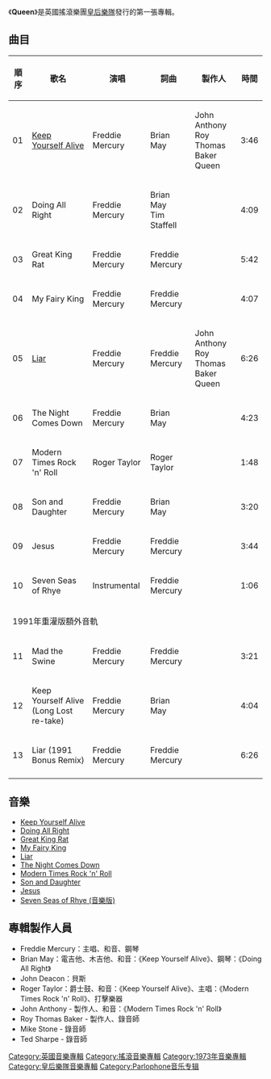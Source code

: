 {{unreferenced|time=2010-09-22T22:42:01+00:00}}
{{Infobox Album
| Name        = Queen
| Type        = Studio album
| Artist      = [[皇后樂隊|Queen]]
| Cover       = Queenalbum.png
| Released    = 1973年7月13日
| Recorded    = 英國<br />倫敦<br />{{link-en|Trident Studios|Trident Studios}}<br />{{link-en|De Lane Lea Studios|De Lane Lea Studios}}<br />1971年－1972年 
| Genre       = [[搖滾|搖滾]]
| Length      = 38:36
| Label       = [[EMI|EMI]]/[[Parlophone|Parlophone]](歐洲)<br />{{link-en|Elektra Records|Elektra Records|Elektra}}/{{link-en|Hollywood Records|Hollywood Records|Hollywood}}(美國)
| Producer    = John Anthony<br />Roy Thomas Baker<br />Queen
| Last album  =
| This album  = '''Queen'''<br />(1973)
| Next album  = ''[[Queen_II|Queen II]]''<br />(1974)
| Misc        = 
{{Singles
 | Name           = Queen
 | Type           = studio
 | single 1       = [[Keep_Yourself_Alive|Keep Yourself Alive]]
 | single 1 date  = 1973年7月6日
 | single 2       = [[Liar|Liar]]
 | single 2 date  = 1974年2月14日 (美國)
}}

}}
《'''Queen'''》是英國搖滾樂團[[皇后樂隊|皇后樂隊]]發行的第一張專輯。

== 曲目 ==
{| class="wikitable"
! 順序 !! 歌名 !! 演唱 !! 詞曲 !! 製作人 !! 時間
|-
| 01 || [[Keep_Yourself_Alive|Keep Yourself Alive]] ||Freddie Mercury||Brian May||John Anthony<br />Roy Thomas Baker<br />Queen|| 3:46
|-
| 02 || Doing All Right ||Freddie Mercury||Brian May<br />Tim Staffell|| || 4:09
|-
| 03 || Great King Rat ||Freddie Mercury||Freddie Mercury|| || 5:42
|-
| 04 || My Fairy King ||Freddie Mercury||Freddie Mercury|| || 4:07
|-
| 05 || [[Liar|Liar]] ||Freddie Mercury||Freddie Mercury||John Anthony<br />Roy Thomas Baker<br />Queen|| 6:26
|-
| 06 || The Night Comes Down ||Freddie Mercury||Brian May|| || 4:23
|-
| 07 || Modern Times Rock 'n' Roll ||Roger Taylor||Roger Taylor|| || 1:48
|-
| 08 || Son and Daughter ||Freddie Mercury||Brian May|| || 3:20
|-
| 09 || Jesus ||Freddie Mercury||Freddie Mercury|| || 3:44
|-
| 10 || Seven Seas of Rhye ||Instrumental||Freddie Mercury|| || 1:06
|-
! colspan="6" bgcolor="#ebf5ff" | 1991年重灌版額外音軌 
|-
| 11 || Mad the Swine ||Freddie Mercury||Freddie Mercury|| || 3:21
|-
| 12 || Keep Yourself Alive (Long Lost re-take) ||Freddie Mercury||Brian May|| || 4:04
|-
| 13 ||  Liar (1991 Bonus Remix) ||Freddie Mercury||Freddie Mercury|| || 6:26
|-
|}

==音樂==
*[http://www.youtube.com/watch?v=TF_weFqF47Q Keep Yourself Alive]{{Wayback|url=http://www.youtube.com/watch?v=TF_weFqF47Q |date=20131222234201 }}
*[http://www.youtube.com/watch?v=UuLn4edAEaA Doing All Right]{{Wayback|url=http://www.youtube.com/watch?v=UuLn4edAEaA |date=20190217161359 }}
*[http://www.youtube.com/watch?v=84fNsmKYmiw Great King Rat]{{Wayback|url=http://www.youtube.com/watch?v=84fNsmKYmiw |date=20190217161359 }}
*[http://www.youtube.com/watch?v=U0JjhPZFcek My Fairy King]{{Wayback|url=http://www.youtube.com/watch?v=U0JjhPZFcek |date=20161003012208 }}
*[http://www.youtube.com/watch?v=18ZretoGbXc Liar]{{Wayback|url=http://www.youtube.com/watch?v=18ZretoGbXc |date=20190217161359 }}
*[http://www.youtube.com/watch?v=XoDpGBlCgKA The Night Comes Down]{{Wayback|url=http://www.youtube.com/watch?v=XoDpGBlCgKA |date=20190217161359 }}
*[http://www.youtube.com/watch?v=PgPSC6VyteU Modern Times Rock 'n' Roll]{{Wayback|url=http://www.youtube.com/watch?v=PgPSC6VyteU |date=20190217161359 }}
*[http://www.youtube.com/watch?v=QWfkLZCD5m8 Son and Daughter]{{Wayback|url=http://www.youtube.com/watch?v=QWfkLZCD5m8 |date=20190217161359 }}
*[http://www.youtube.com/watch?v=1VSf9abAkW4 Jesus]{{Wayback|url=http://www.youtube.com/watch?v=1VSf9abAkW4 |date=20190217161359 }}
*[http://www.youtube.com/watch?v=aSqqVcXRSEU Seven Seas of Rhye (音樂版)]{{Wayback|url=http://www.youtube.com/watch?v=aSqqVcXRSEU |date=20160918083631 }}

==專輯製作人員==
* Freddie Mercury：主唱、和音、鋼琴
* Brian May：電吉他、木吉他、和音：《Keep Yourself Alive》、鋼琴：《Doing All Right》
* John Deacon：貝斯
* Roger Taylor：爵士鼓、和音：《Keep Yourself Alive》、主唱：《Modern Times Rock 'n' Roll》、打擊樂器
* John Anthony - 製作人、和音：《Modern Times Rock 'n' Roll》
* Roy Thomas Baker - 製作人、錄音師
* Mike Stone - 錄音師
* Ted Sharpe - 錄音師

{{皇后乐队|state = autocollapse}}
[[Category:英國音樂專輯|Category:英國音樂專輯]]
[[Category:搖滾音樂專輯|Category:搖滾音樂專輯]]
[[Category:1973年音樂專輯|Category:1973年音樂專輯]]
[[Category:皇后樂隊音樂專輯|Category:皇后樂隊音樂專輯]]
[[Category:Parlophone音乐专辑|Category:Parlophone音乐专辑]]